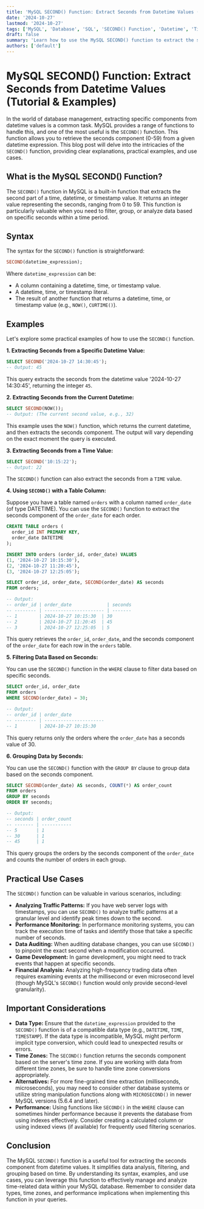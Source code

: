 ```yaml
---
title: 'MySQL SECOND() Function: Extract Seconds from Datetime Values (Tutorial & Examples)'
date: '2024-10-27'
lastmod: '2024-10-27'
tags: ['MySQL', 'Database', 'SQL', 'SECOND() Function', 'Datetime', 'Time Extraction', 'Data Analysis']
draft: false
summary: 'Learn how to use the MySQL SECOND() function to extract the seconds component from datetime values. This comprehensive tutorial covers syntax, examples, and practical use cases, helping you analyze and manipulate time data effectively within your MySQL database.'
authors: ['default']
---
```


# MySQL SECOND() Function: Extract Seconds from Datetime Values (Tutorial & Examples)

In the world of database management, extracting specific components from datetime values is a common task. MySQL provides a range of functions to handle this, and one of the most useful is the `SECOND()` function. This function allows you to retrieve the seconds component (0-59) from a given datetime expression. This blog post will delve into the intricacies of the `SECOND()` function, providing clear explanations, practical examples, and use cases.

## What is the MySQL SECOND() Function?

The `SECOND()` function in MySQL is a built-in function that extracts the second part of a time, datetime, or timestamp value.  It returns an integer value representing the seconds, ranging from 0 to 59.  This function is particularly valuable when you need to filter, group, or analyze data based on specific seconds within a time period.

## Syntax

The syntax for the `SECOND()` function is straightforward:

```sql
SECOND(datetime_expression);
```

Where `datetime_expression` can be:

*   A column containing a datetime, time, or timestamp value.
*   A datetime, time, or timestamp literal.
*   The result of another function that returns a datetime, time, or timestamp value (e.g., `NOW()`, `CURTIME()`).

## Examples

Let's explore some practical examples of how to use the `SECOND()` function.

**1. Extracting Seconds from a Specific Datetime Value:**

```sql
SELECT SECOND('2024-10-27 14:30:45');
-- Output: 45
```

This query extracts the seconds from the datetime value '2024-10-27 14:30:45', returning the integer `45`.

**2. Extracting Seconds from the Current Datetime:**

```sql
SELECT SECOND(NOW());
-- Output: (The current second value, e.g., 32)
```

This example uses the `NOW()` function, which returns the current datetime, and then extracts the seconds component.  The output will vary depending on the exact moment the query is executed.

**3. Extracting Seconds from a Time Value:**

```sql
SELECT SECOND('10:15:22');
-- Output: 22
```

The `SECOND()` function can also extract the seconds from a `TIME` value.

**4. Using `SECOND()` with a Table Column:**

Suppose you have a table named `orders` with a column named `order_date` (of type DATETIME).  You can use the `SECOND()` function to extract the seconds component of the `order_date` for each order.

```sql
CREATE TABLE orders (
  order_id INT PRIMARY KEY,
  order_date DATETIME
);

INSERT INTO orders (order_id, order_date) VALUES
(1, '2024-10-27 10:15:30'),
(2, '2024-10-27 11:20:45'),
(3, '2024-10-27 12:25:05');

SELECT order_id, order_date, SECOND(order_date) AS seconds
FROM orders;

-- Output:
-- order_id | order_date             | seconds
-- -------- | ---------------------- | -------
-- 1        | 2024-10-27 10:15:30  | 30
-- 2        | 2024-10-27 11:20:45  | 45
-- 3        | 2024-10-27 12:25:05  | 5
```

This query retrieves the `order_id`, `order_date`, and the seconds component of the `order_date` for each row in the `orders` table.

**5. Filtering Data Based on Seconds:**

You can use the `SECOND()` function in the `WHERE` clause to filter data based on specific seconds.

```sql
SELECT order_id, order_date
FROM orders
WHERE SECOND(order_date) = 30;

-- Output:
-- order_id | order_date
-- -------- | ----------------------
-- 1        | 2024-10-27 10:15:30
```

This query returns only the orders where the `order_date` has a seconds value of 30.

**6. Grouping Data by Seconds:**

You can use the `SECOND()` function with the `GROUP BY` clause to group data based on the seconds component.

```sql
SELECT SECOND(order_date) AS seconds, COUNT(*) AS order_count
FROM orders
GROUP BY seconds
ORDER BY seconds;

-- Output:
-- seconds | order_count
-- ------- | -----------
-- 5       | 1
-- 30      | 1
-- 45      | 1
```

This query groups the orders by the seconds component of the `order_date` and counts the number of orders in each group.

## Practical Use Cases

The `SECOND()` function can be valuable in various scenarios, including:

*   **Analyzing Traffic Patterns:**  If you have web server logs with timestamps, you can use `SECOND()` to analyze traffic patterns at a granular level and identify peak times down to the second.
*   **Performance Monitoring:**  In performance monitoring systems, you can track the execution time of tasks and identify those that take a specific number of seconds.
*   **Data Auditing:**  When auditing database changes, you can use `SECOND()` to pinpoint the exact second when a modification occurred.
*   **Game Development:**  In game development, you might need to track events that happen at specific seconds.
*   **Financial Analysis:** Analyzing high-frequency trading data often requires examining events at the millisecond or even microsecond level (though MySQL's `SECOND()` function would only provide second-level granularity).

## Important Considerations

*   **Data Type:** Ensure that the `datetime_expression` provided to the `SECOND()` function is of a compatible data type (e.g., `DATETIME`, `TIME`, `TIMESTAMP`).  If the data type is incompatible, MySQL might perform implicit type conversion, which could lead to unexpected results or errors.
*   **Time Zones:** The `SECOND()` function returns the seconds component based on the server's time zone.  If you are working with data from different time zones, be sure to handle time zone conversions appropriately.
*   **Alternatives:** For more fine-grained time extraction (milliseconds, microseconds), you may need to consider other database systems or utilize string manipulation functions along with `MICROSECOND()` in newer MySQL versions (5.6.4 and later).
*   **Performance:** Using functions like `SECOND()` in the `WHERE` clause can sometimes hinder performance because it prevents the database from using indexes effectively. Consider creating a calculated column or using indexed views (if available) for frequently used filtering scenarios.

## Conclusion

The MySQL `SECOND()` function is a useful tool for extracting the seconds component from datetime values. It simplifies data analysis, filtering, and grouping based on time. By understanding its syntax, examples, and use cases, you can leverage this function to effectively manage and analyze time-related data within your MySQL database. Remember to consider data types, time zones, and performance implications when implementing this function in your queries.